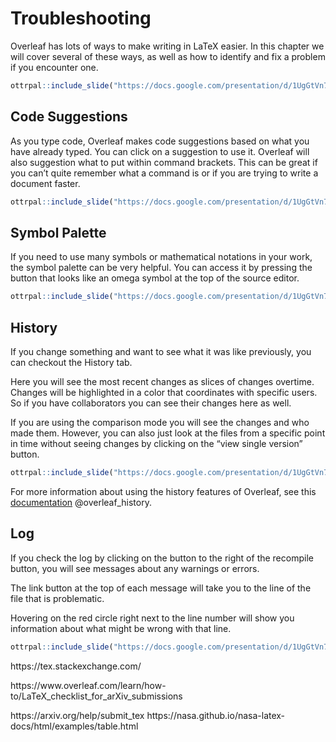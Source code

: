 
# Troubleshooting

Overleaf has lots of ways to make writing in LaTeX easier. In this chapter we will cover several of these ways, as well as how to identify and fix a problem if you encounter one.

```r
ottrpal::include_slide("https://docs.google.com/presentation/d/1UgGtVn7RsqdQ4pJxDk_dueSyREHcH-uWTNAT27E2mG8/edit#slide=id.g1c84a339a79_0_39")
```

## Code Suggestions

As you type code, Overleaf makes code suggestions based on what you have already typed. You can click on a suggestion to use it. Overleaf will also suggestion what to put within command brackets. This can be great if you can't quite remember what a command is or if you are trying to write a document faster.


```r
ottrpal::include_slide("https://docs.google.com/presentation/d/1UgGtVn7RsqdQ4pJxDk_dueSyREHcH-uWTNAT27E2mG8/edit#slide=id.g1c917691280_100_0")
```

## Symbol Palette

If you need to use many symbols or mathematical notations in your work, the symbol palette can be very helpful. You can access it by pressing the button that looks like an omega symbol at the top of the source editor.

```r
ottrpal::include_slide("https://docs.google.com/presentation/d/1UgGtVn7RsqdQ4pJxDk_dueSyREHcH-uWTNAT27E2mG8/edit#slide=id.g1c917691280_100_7")
```


## History

If you change something and want to see what it was like previously, you can checkout the History tab. 

Here you will see the most recent changes as slices of changes overtime. Changes will be highlighted in a color that coordinates with specific users. So if you have collaborators you can see their changes here as well.

If you are using the comparison mode you will see the changes and who made them. However, you can also just look at the files from a specific point in time without seeing changes by clicking on the "view single version" button.

```r
ottrpal::include_slide("https://docs.google.com/presentation/d/1UgGtVn7RsqdQ4pJxDk_dueSyREHcH-uWTNAT27E2mG8/edit#slide=id.g1cc5927a0b3_0_12")
```

For more information about using the history features of Overleaf, see this [documentation](https://www.overleaf.com/learn/latex/Using_the_History_feature) @overleaf_history.

## Log

If you check the log by clicking on the button to the right of the recompile button, you will see messages about any warnings or errors.

The link button at the top of each message will take you to the line of the file that is problematic. 

Hovering on the red circle right next to the line number will show you information about what might be wrong with that line.

```r
ottrpal::include_slide("https://docs.google.com/presentation/d/1UgGtVn7RsqdQ4pJxDk_dueSyREHcH-uWTNAT27E2mG8/edit#slide=id.g1cc5927a0b3_0_17")
```




https://tex.stackexchange.com/

https://www.overleaf.com/learn/how-to/LaTeX_checklist_for_arXiv_submissions

https://arxiv.org/help/submit_tex
https://nasa.github.io/nasa-latex-docs/html/examples/table.html
